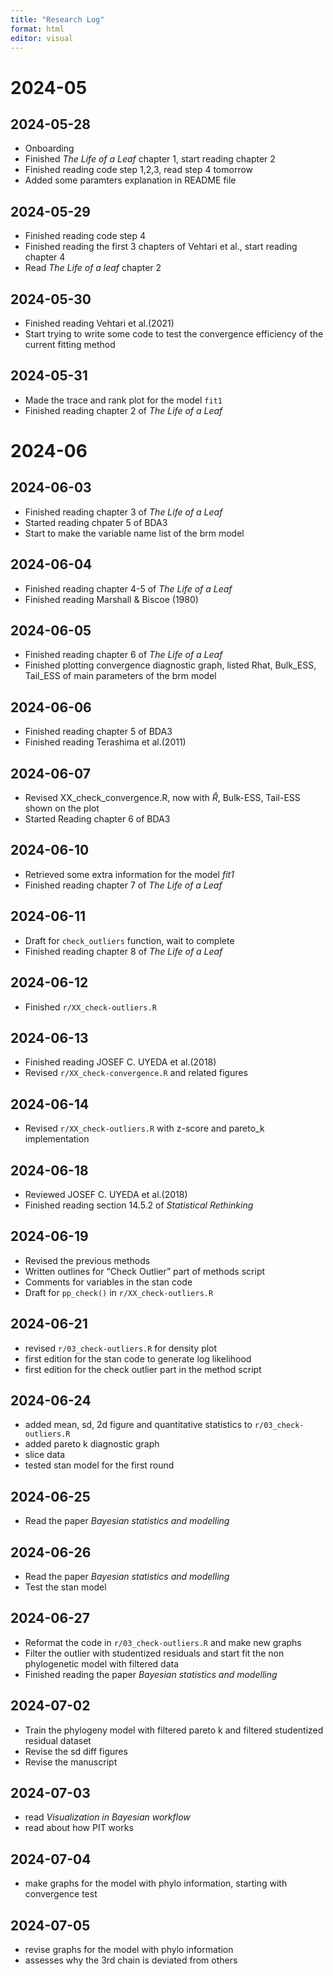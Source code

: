 ```yaml
---
title: "Research Log"
format: html
editor: visual
---
```


# 2024-05

## 2024-05-28

-   Onboarding
-   Finished *The Life of a Leaf* chapter 1, start reading chapter 2
-   Finished reading code step 1,2,3, read step 4 tomorrow
-   Added some paramters explanation in README file

## 2024-05-29

-   Finished reading code step 4
-   Finished reading the first 3 chapters of Vehtari et al., start reading chapter 4
-   Read *The Life of a leaf* chapter 2

## 2024-05-30

-   Finished reading Vehtari et al.(2021)
-   Start trying to write some code to test the convergence efficiency of the current fitting method

## 2024-05-31

-   Made the trace and rank plot for the model `fit1`
-   Finished reading chapter 2 of *The Life of a Leaf*

# 2024-06

## 2024-06-03

-   Finished reading chapter 3 of *The Life of a Leaf*
-   Started reading chpater 5 of BDA3
-   Start to make the variable name list of the brm model

## 2024-06-04

-   Finished reading chapter 4-5 of *The Life of a Leaf*
-   Finished reading Marshall & Biscoe (1980)

## 2024-06-05

-   Finished reading chapter 6 of *The Life of a Leaf*
-   Finished plotting convergence diagnostic graph, listed Rhat, Bulk_ESS, Tail_ESS of main parameters of the brm model

## 2024-06-06

-   Finished reading chapter 5 of BDA3
-   Finished reading Terashima et al.(2011)

## 2024-06-07

-   Revised XX_check_convergence.R, now with $\hat{R}$, Bulk-ESS, Tail-ESS shown on the plot
-   Started Reading chapter 6 of BDA3

## 2024-06-10

-   Retrieved some extra information for the model *fit1*
-   Finished reading chapter 7 of *The Life of a Leaf*

## 2024-06-11

-   Draft for `check_outliers` function, wait to complete
-   Finished reading chapter 8 of *The Life of a Leaf*

## 2024-06-12

-   Finished `r/XX_check-outliers.R`

## 2024-06-13

-   Finished reading JOSEF C. UYEDA et al.(2018)
-   Revised `r/XX_check-convergence.R` and related figures

## 2024-06-14

-   Revised `r/XX_check-outliers.R` with z-score and pareto_k implementation

## 2024-06-18

-   Reviewed JOSEF C. UYEDA et al.(2018)
-   Finished reading section 14.5.2 of *Statistical Rethinking*

## 2024-06-19

-   Revised the previous methods
-   Written outlines for "Check Outlier" part of methods script
-   Comments for variables in the stan code
-   Draft for `pp_check()` in `r/XX_check-outliers.R`

## 2024-06-21

-   revised `r/03_check-outliers.R` for density plot
-   first edition for the stan code to generate log likelihood
-   first edition for the check outlier part in the method script

## 2024-06-24

-   added mean, sd, 2d figure and quantitative statistics to `r/03_check-outliers.R`
-   added pareto k diagnostic graph
-   slice data
-   tested stan model for the first round

## 2024-06-25

-   Read the paper *Bayesian statistics and modelling*

## 2024-06-26

-   Read the paper *Bayesian statistics and modelling*
-   Test the stan model


## 2024-06-27

-   Reformat the code in `r/03_check-outliers.R` and make new graphs
-   Filter the outlier with studentized residuals and start fit the non phylogenetic model with filtered data
-   Finished reading the paper *Bayesian statistics and modelling*

## 2024-07-02

-   Train the phylogeny model with filtered pareto k and filtered studentized residual dataset
-   Revise the sd diff figures
-   Revise the manuscript

## 2024-07-03

-   read *Visualization in Bayesian workflow*
-   read about how PIT works

## 2024-07-04

-   make graphs for the model with phylo information, starting with convergence test

## 2024-07-05

-   revise graphs for the model with phylo information
-   assesses why the 3rd chain is deviated from others
